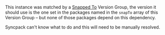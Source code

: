 This instance was matched by a [Snapped To](/syncpack/config/version-groups/snapped-to) Version Group, the version it should use is the one set in the packages named in the `snapTo` array of this Version Group – but none of those packages depend on this dependency.

Syncpack can't know what to do and this will need to be manually resolved.
